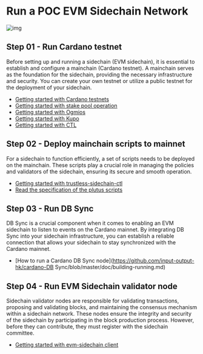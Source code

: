 # Run a POC EVM Sidechain Network

![img](https://i.imgur.com/z5RME4c.png)

## Step 01 - Run Cardano testnet

Before setting up and running a sidechain (EVM sidechain), it is essential to establish and configure a mainchain (Cardano testnet). A mainchain serves as the foundation for the sidechain, providing the necessary infrastructure and security. You can create your own testnet or utilize a public testnet for the deployment of your sidechain.


- [Getting started with Cardano testnets](https://docs.cardano.org/cardano-testnet/getting-started/)
- [Getting started with stake pool operation](https://developers.cardano.org/docs/operate-a-stake-pool/)
- [Getting started with Ogmios](https://developers.cardano.org/docs/get-started/ogmios/)
- [Getting started with Kupo](https://cardanosolutions.github.io/kupo/)
- [Getting started with CTL](https://github.com/Plutonomicon/cardano-transaction-lib)

## Step 02 - Deploy mainchain scripts to mainnet

For a sidechain to function efficiently, a set of scripts needs to be deployed on the mainchain. These scripts play a crucial role in managing the policies and validators of the sidechain, ensuring its secure and smooth operation.

- [Getting started with trustless-sidechain-ctl](https://github.com/input-output-hk/trustless-sidechain/tree/open-source/ctl)
- [Read the specification of the plutus scripts](https://github.com/input-output-hk/trustless-sidechain/blob/master/docs/Specification.md)

## Step 03 - Run DB Sync

DB Sync is a crucial component when it comes to enabling an EVM sidechain to listen to events on the Cardano mainnet. By integrating DB Sync into your sidechain infrastructure, you can establish a reliable connection that allows your sidechain to stay synchronized with the Cardano mainnet.

- [How to run a Cardano DB Sync node](https://github.com/input-output-hk/cardano-DB Sync/blob/master/doc/building-running.md)

## Step 04 - Run EVM Sidechain validator node

Sidechain validator nodes are responsible for validating transactions, proposing and validating blocks, and maintaining the consensus mechanism within a sidechain network. These nodes ensure the integrity and security of the sidechain by participating in the block production process. However, before they can contribute, they must register with the sidechain committee.

- [Getting started with evm-sidechain client](https://github.com/input-output-hk/sc_evm)